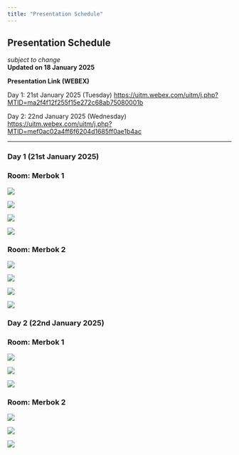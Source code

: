 ```yaml
---
title: "Presentation Schedule"
---
```


## Presentation Schedule

*subject to change*\
**Updated on 18 January 2025**\

**Presentation Link (WEBEX)**\

Day 1: 21st January 2025 (Tuesday) [https://uitm.webex.com/uitm/j.php?MTID=ma2f4f12f255f15e272c68ab75080001b](https://uitm.webex.com/uitm/j.php?MTID=ma2f4f12f255f15e272c68ab75080001b){target="_blank"}\

Day 2: 22nd January 2025 (Wednesday) [https://uitm.webex.com/uitm/j.php?MTID=mef0ac02a4ff6f6204d1685ff0ae1b4ac](https://uitm.webex.com/uitm/j.php?MTID=mef0ac02a4ff6f6204d1685ff0ae1b4ac){target="_blank"}\

---

::: {.panel-tabset}

### Day 1 (21st January 2025)

::: {.panel-tabset}

### Room: Merbok 1

::: {.column-screen}

![](files/PS/Parallel Session_18 Jan_Page_01.png)\

![](files/PS/Parallel Session_18 Jan_Page_02.png)\

![](files/PS/Parallel Session_18 Jan_Page_04.png)\

![](files/PS/Parallel Session_18 Jan_Page_06.png)\

:::

### Room: Merbok 2

::: {.column-screen}

![](files/PS/Parallel Session_18 Jan_Page_01.png)\

![](files/PS/Parallel Session_18 Jan_Page_03.png)\

![](files/PS/Parallel Session_18 Jan_Page_05.png)\

![](files/PS/Parallel Session_18 Jan_Page_07.png)\

:::

:::

### Day 2 (22nd January 2025)

::: {.panel-tabset}

### Room: Merbok 1

::: {.column-screen}

![](files/PS/Parallel Session_18 Jan_Page_01.png)\

![](files/PS/Parallel Session_18 Jan_Page_08.png)\

![](files/PS/Parallel Session_18 Jan_Page_10.png)\

:::

### Room: Merbok 2

::: {.column-screen}

![](files/PS/Parallel Session_18 Jan_Page_01.png)\

![](files/PS/Parallel Session_18 Jan_Page_09.png)\

![](files/PS/Parallel Session_18 Jan_Page_11.png)\

:::

:::

:::